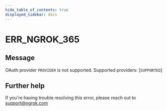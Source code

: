 ```yaml
---
hide_table_of_contents: true
displayed_sidebar: docs
---
```



# ERR_NGROK_365

## Message

OAuth provider `PROVIDER` is not supported. Supported providers: [`SUPPORTED`]

<ErrorDetails error="err_ngrok_365" />

## Further help

If you're having trouble resolving this error, please reach out to [support@ngrok.com](mailto:support@ngrok.com?subject=Help%20with%20ERR_NGROK_365)
